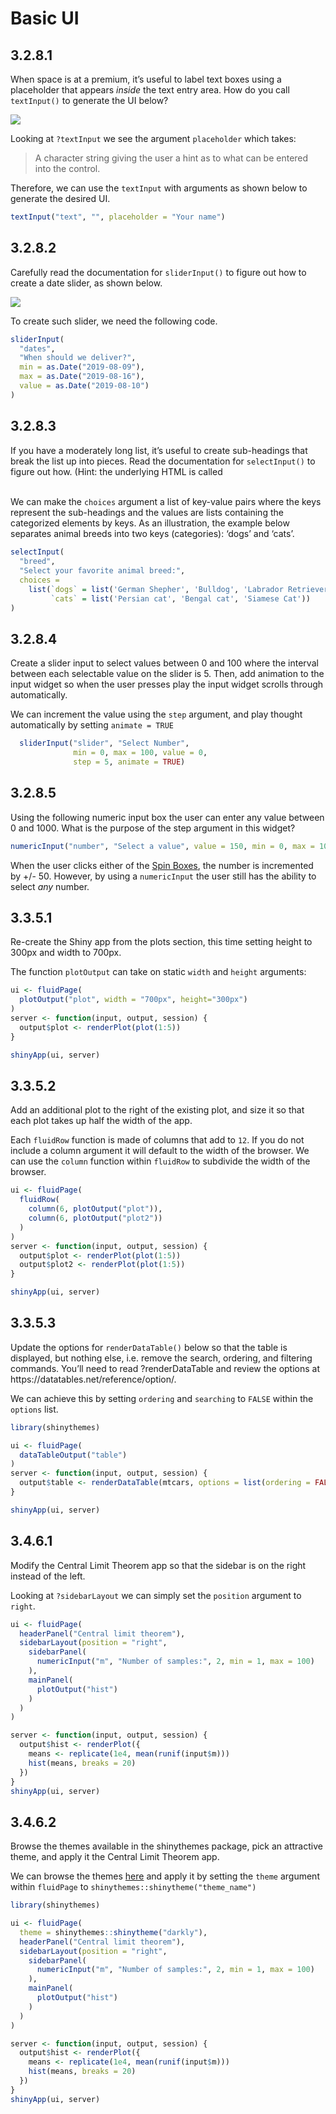 # Basic UI

## 3.2.8.1 {-}

:::question
When space is at a premium, it's useful to label text boxes using a placeholder that appears _inside_ the text entry area. How do you call `textInput()` to generate the UI below?

<img src="https://d33wubrfki0l68.cloudfront.net/0250dd2b285e770d5fd2a66670a6604775bb7f1e/42653/screenshots/basic-ui/placeholder.png" style="align=center;"/>
:::

Looking at `?textInput` we see the argument `placeholder` which takes:

>	A character string giving the user a hint as to what can be entered into the control.

Therefore, we can use the `textInput` with arguments as shown below to generate the desired UI.

```r
textInput("text", "", placeholder = "Your name")
```

## 3.2.8.2 {-}

:::question
Carefully read the documentation for `sliderInput()` to figure out how to create a date slider, as shown below.

<img src="https://d33wubrfki0l68.cloudfront.net/16dea4a0f7a4462dfd578a917bdf3e492ed6a7cd/9686e/screenshots/basic-ui/date-slider.png" style="align:center;"/>
:::

To create such slider, we need the following code.
```r
sliderInput(
  "dates",
  "When should we deliver?",
  min = as.Date("2019-08-09"),
  max = as.Date("2019-08-16"),
  value = as.Date("2019-08-10")
)
```

## 3.2.8.3 {-}

:::question
If you have a moderately long list, it's useful to create sub-headings that break the list up into pieces. Read the documentation for `selectInput()` to figure out how. (Hint: the underlying HTML is called <optgroup>.)
:::

We can make the `choices` argument a list of key-value pairs where the keys represent the sub-headings and the values are lists containing the categorized elements by keys. As an illustration, the example below separates animal breeds into two keys (categories): 'dogs' and 'cats'.

```r
selectInput(
  "breed",
  "Select your favorite animal breed:",
  choices =
    list(`dogs` = list('German Shepher', 'Bulldog', 'Labrador Retriever'),
         `cats` = list('Persian cat', 'Bengal cat', 'Siamese Cat'))
)
```



## 3.2.8.4 {-}

:::question
Create a slider input to select values between 0 and 100 where the interval between each selectable value on the slider is 5. Then, add animation to the input widget so when the user presses play the input widget scrolls through automatically.
:::

We can increment the value using the `step` argument, and play thought automatically by setting `animate = TRUE`

```r
  sliderInput("slider", "Select Number", 
              min = 0, max = 100, value = 0, 
              step = 5, animate = TRUE)
```

## 3.2.8.5 {-}

:::question
Using the following numeric input box the user can enter any value between 0 and 1000. What is the purpose of the step argument in this widget?
:::

```r
numericInput("number", "Select a value", value = 150, min = 0, max = 1000, step = 50)
```

When the user clicks either of the [Spin Boxes](https://en.wikipedia.org/wiki/Spinner_%28computing%29), the number is incremented by +/- 50. However, by using a `numericInput` the user still has the ability to select *any* number.

## 3.3.5.1 {-}

:::question
Re-create the Shiny app from the plots section, this time setting height to 300px and width to 700px.
:::

The function `plotOutput` can take on static `width` and `height` arguments:

```r
ui <- fluidPage(
  plotOutput("plot", width = "700px", height="300px")
)
server <- function(input, output, session) {
  output$plot <- renderPlot(plot(1:5))
}

shinyApp(ui, server)
```

## 3.3.5.2 {-}

:::question
Add an additional plot to the right of the existing plot, and size it so that each plot takes up half the width of the app.
:::

Each `fluidRow` function is made of columns that add to `12`. If you do not include a column argument it will default to the width of the browser. We can use the `column` function within `fluidRow` to subdivide the width of the browser.

```r
ui <- fluidPage(
  fluidRow(
    column(6, plotOutput("plot")),
    column(6, plotOutput("plot2"))
  )
)
server <- function(input, output, session) {
  output$plot <- renderPlot(plot(1:5))
  output$plot2 <- renderPlot(plot(1:5))
}

shinyApp(ui, server)
```

## 3.3.5.3 {-}

:::question
Update the options for `renderDataTable()` below so that the table is displayed, but nothing else, i.e. remove the search, ordering, and filtering commands. You'll need to read ?renderDataTable and review the options at https://datatables.net/reference/option/.
:::

We can achieve this by setting `ordering` and `searching` to `FALSE` within the `options` list.

```r
library(shinythemes)

ui <- fluidPage(
  dataTableOutput("table")
)
server <- function(input, output, session) {
  output$table <- renderDataTable(mtcars, options = list(ordering = FALSE, searching = FALSE))
}

shinyApp(ui, server)
```

## 3.4.6.1 {-}

:::question
Modify the Central Limit Theorem app so that the sidebar is on the right instead of the left.
:::

Looking at `?sidebarLayout` we can simply set the `position` argument to `right`.

```r
ui <- fluidPage(
  headerPanel("Central limit theorem"),
  sidebarLayout(position = "right",
    sidebarPanel(
      numericInput("m", "Number of samples:", 2, min = 1, max = 100)
    ),
    mainPanel(
      plotOutput("hist")
    )
  )
)

server <- function(input, output, session) {
  output$hist <- renderPlot({
    means <- replicate(1e4, mean(runif(input$m)))
    hist(means, breaks = 20)
  })
}
shinyApp(ui, server)
```

## 3.4.6.2 {-}

:::question
Browse the themes available in the shinythemes package, pick an attractive theme, and apply it the Central Limit Theorem app.
:::

We can browse the themes [here](https://rstudio.github.io/shinythemes/) and apply it by setting the `theme` argument within `fluidPage` to `shinythemes::shinytheme("theme_name")`

```r
library(shinythemes)

ui <- fluidPage(
  theme = shinythemes::shinytheme("darkly"),
  headerPanel("Central limit theorem"),
  sidebarLayout(position = "right",
    sidebarPanel(
      numericInput("m", "Number of samples:", 2, min = 1, max = 100)
    ),
    mainPanel(
      plotOutput("hist")
    )
  )
)

server <- function(input, output, session) {
  output$hist <- renderPlot({
    means <- replicate(1e4, mean(runif(input$m)))
    hist(means, breaks = 20)
  })
}
shinyApp(ui, server)
```
